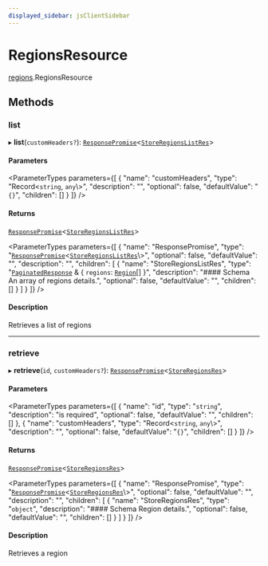 ```yaml
---
displayed_sidebar: jsClientSidebar
---
```



# RegionsResource

[regions](../../modules/regions.mdx).RegionsResource

## Methods

### list

▸ **list**(`customHeaders?`): [`ResponsePromise`](../../swaps/modules/swaps.internal.mdx#responsepromise)<[`StoreRegionsListRes`](../../internal/modules/admin_discounts.internal.internal.mdx#storeregionslistres)\>

#### Parameters

<ParameterTypes parameters={[
  {
    "name": "customHeaders",
    "type": "Record<`string`, `any`\\>",
    "description": "",
    "optional": false,
    "defaultValue": "`{}`",
    "children": []
  }
]} />

#### Returns

[`ResponsePromise`](../../swaps/modules/swaps.internal.mdx#responsepromise)<[`StoreRegionsListRes`](../../internal/modules/admin_discounts.internal.internal.mdx#storeregionslistres)\>

<ParameterTypes parameters={[
  {
    "name": "ResponsePromise",
    "type": "[`ResponsePromise`](../../swaps/modules/swaps.internal.mdx#responsepromise)<[`StoreRegionsListRes`](../../internal/modules/admin_discounts.internal.internal.mdx#storeregionslistres)\\>",
    "optional": false,
    "defaultValue": "",
    "description": "",
    "children": [
      {
        "name": "StoreRegionsListRes",
        "type": "[`PaginatedResponse`](../../admin_discounts/modules/admin_discounts.internal.mdx#paginatedresponse) & { `regions`: [`Region`](../../internal/classes/admin_collections.internal.Region.mdx)[]  }",
        "description": "#### Schema An array of regions details.",
        "optional": false,
        "defaultValue": "",
        "children": []
      }
    ]
  }
]} />

#### Description

Retrieves a list of regions

___

### retrieve

▸ **retrieve**(`id`, `customHeaders?`): [`ResponsePromise`](../../swaps/modules/swaps.internal.mdx#responsepromise)<[`StoreRegionsRes`](../../internal/modules/admin_discounts.internal.internal.mdx#storeregionsres)\>

#### Parameters

<ParameterTypes parameters={[
  {
    "name": "id",
    "type": "`string`",
    "description": "is required",
    "optional": false,
    "defaultValue": "",
    "children": []
  },
  {
    "name": "customHeaders",
    "type": "Record<`string`, `any`\\>",
    "description": "",
    "optional": false,
    "defaultValue": "`{}`",
    "children": []
  }
]} />

#### Returns

[`ResponsePromise`](../../swaps/modules/swaps.internal.mdx#responsepromise)<[`StoreRegionsRes`](../../internal/modules/admin_discounts.internal.internal.mdx#storeregionsres)\>

<ParameterTypes parameters={[
  {
    "name": "ResponsePromise",
    "type": "[`ResponsePromise`](../../swaps/modules/swaps.internal.mdx#responsepromise)<[`StoreRegionsRes`](../../internal/modules/admin_discounts.internal.internal.mdx#storeregionsres)\\>",
    "optional": false,
    "defaultValue": "",
    "description": "",
    "children": [
      {
        "name": "StoreRegionsRes",
        "type": "`object`",
        "description": "#### Schema Region details.",
        "optional": false,
        "defaultValue": "",
        "children": []
      }
    ]
  }
]} />

#### Description

Retrieves a region
